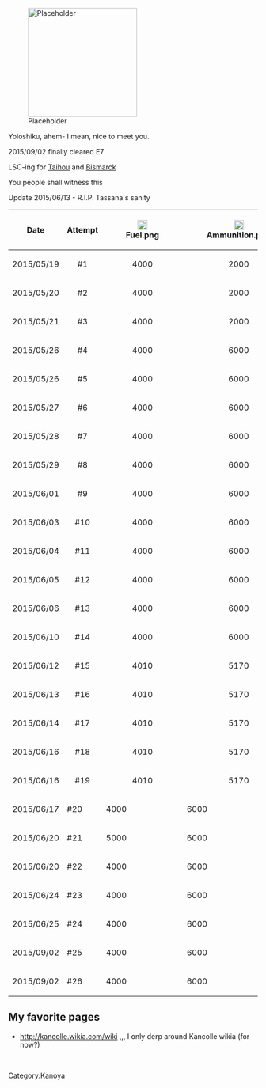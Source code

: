 [[File:Placeholder|thumb|220px]]

Yoloshiku, ahem- I mean, nice to meet you.

2015/09/02 finally cleared E7

LSC-ing for [[Taihou]] and [[Bismarck]]

You people shall witness this 

Update 2015/06/13 - R.I.P. Tassana's sanity
{| class="article-table"
! style="text-align:center;"|Date
! style="text-align:center;"|Attempt
! style="text-align:center;" |[[File:Fuel.png|thumb|20x20px]]
![[File:Ammunition.png|thumb|20x20px]]
! style="text-align:center;"|[[File:Steel.png|thumb|20x20px]]
! style="text-align:center;"|
[[File:Bauxite.png|thumb|20x20px]]
! style="text-align:center;"|
[[File:Devmat.png|thumb|20x20px]]
! style="text-align:center;"|Result
|-
| style="text-align:center;"|2015/05/19
| style="text-align:center;"|#1
| style="text-align:center;"|4000
| style="text-align:center;"|2000
| style="text-align:center;"|5000
| style="text-align:center;"|7000
| style="text-align:center;"|20
| style="text-align:center;"|Zuikaku
|-
| style="text-align:center;"|2015/05/20
| style="text-align:center;"|#2
| style="text-align:center;"|4000
| style="text-align:center;"|2000
| style="text-align:center;"|5000
| style="text-align:center;"|7000
| style="text-align:center;"|20
| style="text-align:center;"|Hiyou
|-
| style="text-align:center;"|2015/05/21
| style="text-align:center;"|#3
| style="text-align:center;"|4000
| style="text-align:center;"|2000
| style="text-align:center;"|5000
| style="text-align:center;"|7000
| style="text-align:center;"|20
| style="text-align:center;"|Zuihou
|-
| style="text-align:center;"|2015/05/26
| style="text-align:center;"|#4
| style="text-align:center;"|4000
| style="text-align:center;"|6000
| style="text-align:center;"|7000
| style="text-align:center;"|2000
| style="text-align:center;"|20
| style="text-align:center;"|Ise
|-
| style="text-align:center;"|2015/05/26
| style="text-align:center;"|#5
| style="text-align:center;"|4000
| style="text-align:center;"|6000
| style="text-align:center;"|7000
| style="text-align:center;"|2000
| style="text-align:center;"|20
| style="text-align:center;"|Akitsumaru
|-
| style="text-align:center;"|2015/05/27
| style="text-align:center;"|#6
| style="text-align:center;"|4000
| style="text-align:center;"|6000
| style="text-align:center;"|7000
| style="text-align:center;"|2000
| style="text-align:center;"|20
| style="text-align:center;"|Nagato
|-
| style="text-align:center;"|2015/05/28
| style="text-align:center;"|#7
| style="text-align:center;"|4000
| style="text-align:center;"|6000
| style="text-align:center;"|7000
| style="text-align:center;"|2000
| style="text-align:center;"|20
| style="text-align:center;"|Yamashiro
|-
| style="text-align:center;"|2015/05/29
| style="text-align:center;"|#8
| style="text-align:center;"|4000
| style="text-align:center;"|6000
| style="text-align:center;"|7000
| style="text-align:center;"|2000
| style="text-align:center;"|20
| style="text-align:center;"|Nagato
|-
| style="text-align:center;"|2015/06/01
| style="text-align:center;"|#9
| style="text-align:center;"|4000
| style="text-align:center;"|6000
| style="text-align:center;"|7000
| style="text-align:center;"|2000
| style="text-align:center;"|20
| style="text-align:center;"|Hiei
|-
| style="text-align:center;"|2015/06/03
| style="text-align:center;"|#10
| style="text-align:center;"|4000
| style="text-align:center;"|6000
| style="text-align:center;"|7000
| style="text-align:center;"|2000
| style="text-align:center;"|20
| style="text-align:center;"|Hyuuga
|-
| style="text-align:center;"|2015/06/04
| style="text-align:center;"|#11
| style="text-align:center;"|4000
| style="text-align:center;"|6000
| style="text-align:center;"|7000
| style="text-align:center;"|2000
| style="text-align:center;"|20
| style="text-align:center;"|Nagato
|-
| style="text-align:center;"|2015/06/05
| style="text-align:center;"|#12
| style="text-align:center;"|4000
| style="text-align:center;"|6000
| style="text-align:center;"|7000
| style="text-align:center;"|2000
| style="text-align:center;"|20
| style="text-align:center;"|Ise
|-
| style="text-align:center;"|2015/06/06
| style="text-align:center;"|#13
| style="text-align:center;"|4000
| style="text-align:center;"|6000
| style="text-align:center;"|7000
| style="text-align:center;"|2000
| style="text-align:center;"|20
| style="text-align:center;"|Fusou
|-
| style="text-align:center;"|2015/06/10
| style="text-align:center;"|#14
| style="text-align:center;"|4000
| style="text-align:center;"|6000
| style="text-align:center;"|7000
| style="text-align:center;"|2000
| style="text-align:center;"|20
| style="text-align:center;"|Ise
|-
| style="text-align:center;"|2015/06/12
| style="text-align:center;"|#15
| style="text-align:center;"|4010
| style="text-align:center;"|5170
| style="text-align:center;"|7000
| style="text-align:center;"|2540
| style="text-align:center;"|20
| style="text-align:center;"|Fusou
|-
| style="text-align:center;"|2015/06/13
| style="text-align:center;"|#16
| style="text-align:center;"|4010
| style="text-align:center;"|5170
| style="text-align:center;"|7000
| style="text-align:center;"|2540
| style="text-align:center;"|20
| style="text-align:center;"|Maruyu
|-
| style="text-align: center;"|2015/06/14
| style="text-align: center;"|#17
| style="text-align: center;"|4010
| style="text-align: center;"|5170
| style="text-align: center;"|7000
| style="text-align: center;"|2540
| style="text-align: center;"|20
| style="text-align: center;"|Maruyu
|-
| style="text-align: center;"|2015/06/16
| style="text-align: center;"|#18
| style="text-align: center;"|4010
| style="text-align: center;"|5170
| style="text-align: center;"|7000
| style="text-align: center;"|2540
| style="text-align: center;"|20
| style="text-align: center;"|Hiei
|-
| style="text-align: center;"|2015/06/16
| style="text-align: center;"|#19
| style="text-align: center;"|4010
| style="text-align: center;"|5170
| style="text-align: center;"|7000
| style="text-align: center;"|2540
| style="text-align: center;"|20
| style="text-align: center;"|Hiei
|-
|2015/06/17
|#20
|4000
|6000
|6000
|2000
|20
|Fusou
|-
|2015/06/20
|#21
|5000
|6000
|7000
|3000
|20
|Ise
|-
|2015/06/20
|#22
|4000
|6000
|7000
|2000
|20
|Mutsu
|-
|2015/06/24
|#23
|4000
|6000
|7000
|2000
|20
|Maruyu
|-
|2015/06/25
|#24
|4000
|6000
|7000
|2000
|20
|Nagato
|-
|2015/09/02
|#25
|4000
|6000
|7000
|2000
|20
|Haruna
|-
|2015/09/02
|#26
|4000
|6000
|7000
|2000
|20
|Fusou
|}

==My favorite pages==

* http://kancolle.wikia.com/wiki ,,, I only derp around Kancolle wikia (for now?)
   
[[Category:Kanoya]]